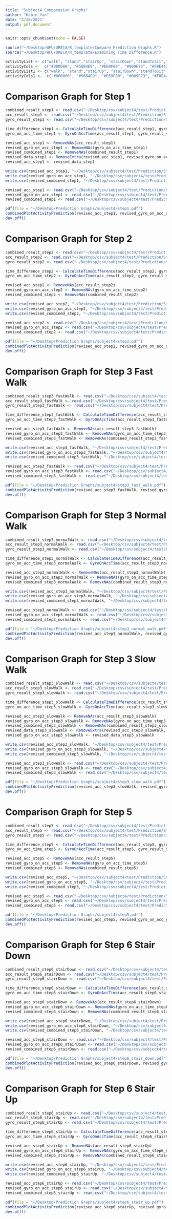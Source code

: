 ```yaml
---
title: "Subject4 Comparasion Graphs"
author: "Kebin Yan"
date: "5/28/2021"
output: pdf_document
---
```


```r
knitr::opts_chunk$set(echo = FALSE)
```

```r
source("~/Desktop/WFU/URECA/R_template/Compare Prediction Graphs.R")
source("~/Desktop/WFU/URECA/R_template/Examining Time Difference.R")
```

```r
activityList <- c("walk", "stand","stairUp", "stairDown","standToSit","sit","sitToStand")
activityCols <-  c("#000000", "#56B4E9", "#E69F00", "#009E73", "#F0E442", "#CC79A7", "#D55E00")
activityList1 <- c("walk", "stand","stairUp", "stairDown","standToSit","sit","sitToStand","revolving door")
activityCols1 <-  c("#000000", "#56B4E9", "#E69F00", "#009E73", "#F0E442", "#CC79A7", "#D55E00", "#0072B2")
```

# Comparison Graph for Step 1
```r
combined_result_step1 <- read.csv("~/Desktop/csv/subject4/test/Prediction/Step1/front_pred.csv")
acc_result_step1 <- read.csv("~/Desktop/csv/subject4/test/Prediction/Step1/acc_front_pred.csv")
gyro_result_step1 <- read.csv("~/Desktop/csv/subject4/test/Prediction/Step1/gyro_front_pred.csv")
```

```r
time_difference_step1 <- CalculateTimeDifference(acc_result_step1, gyro_result_step1)
gyro_on_acc_time_step1 <- GyroOnAccTime(acc_result_step1, gyro_result_step1,time_difference_step1)

revised_acc_step1 <- RemoveNAs(acc_result_step1)
revised_gyro_on_acc_step1 <- RemoveNAs(gyro_on_acc_time_step1)
revised_combined_step1 <- RemoveNAs(combined_result_step1)
revised_data_step1 <- RemoveExtra(revised_acc_step1, revised_gyro_on_acc_step1)
revised_acc_step1 <- revised_data_step1

write.csv(revised_acc_step1, "~/Desktop/csv/subject4/test/Prediction/Step1/revised_acc_front_pred.csv")
write.csv(revised_gyro_on_acc_step1, "~/Desktop/csv/subject4/test/Prediction/Step1/revised_gyro_on_acc_front_pred.csv")
write.csv(revised_combined_step1, "~/Desktop/csv/subject4/test/Prediction/Step1/revised_combined_front_pred.csv")
```

```r
revised_acc_step1 <- read.csv("~/Desktop/csv/subject4/test/Prediction/Step1/revised_acc_front_pred.csv")
revised_gyro_on_acc_step1 <- read.csv("~/Desktop/csv/subject4/test/Prediction/Step1/revised_gyro_on_acc_front_pred.csv")
revised_combined_step1 <- read.csv("~/Desktop/csv/subject4/test/Prediction/Step1/revised_combined_front_pred.csv")

pdf(file = "~/Desktop/Prediction Graphs/subject4/step1.pdf")
combinedPlotActivityPrediction(revised_acc_step1, revised_gyro_on_acc_step1, revised_combined_step1, NA, activityList, activityCols, TRUE)
dev.off()
```

\newpage
# Comparison Graph for Step 2
```r
combined_result_step2 <- read.csv("~/Desktop/csv/subject4/test/Prediction/Step2/front_pred.csv")
acc_result_step2 <- read.csv("~/Desktop/csv/subject4/test/Prediction/Step2/acc_front_pred.csv")
gyro_result_step2 <- read.csv("~/Desktop/csv/subject4/test/Prediction/Step2/gyro_front_pred.csv")
```

```r
time_difference_step2 <- CalculateTimeDifference(acc_result_step2, gyro_result_step2)
gyro_on_acc_time_step2 <- GyroOnAccTime(acc_result_step2, gyro_result_step2,time_difference_step2)

revised_acc_step2 <- RemoveNAs(acc_result_step2)
revised_gyro_on_acc_step2 <- RemoveNAs(gyro_on_acc_time_step2)
revised_combined_step2 <- RemoveNAs(combined_result_step2)

write.csv(revised_acc_step2, "~/Desktop/csv/subject4/test/Prediction/Step2/revised_acc_front_pred.csv")
write.csv(revised_gyro_on_acc_step2, "~/Desktop/csv/subject4/test/Prediction/Step2/revised_gyro_on_acc_front_pred.csv")
write.csv(revised_combined_step2, "~/Desktop/csv/subject4/test/Prediction/Step2/revised_combined_front_pred.csv")
```

```r
revised_acc_step2 <- read.csv("~/Desktop/csv/subject4/test/Prediction/Step2/revised_acc_front_pred.csv")
revised_gyro_on_acc_step2 <- read.csv("~/Desktop/csv/subject4/test/Prediction/Step2/revised_gyro_on_acc_front_pred.csv")
revised_combined_step2 <- read.csv("~/Desktop/csv/subject4/test/Prediction/Step2/revised_combined_front_pred.csv")

pdf(file = "~/Desktop/Prediction Graphs/subject4/step2.pdf")
combinedPlotActivityPrediction(revised_acc_step2, revised_gyro_on_acc_step2, revised_combined_step2, NA, activityList, activityCols, TRUE)
dev.off()
```

\newpage
# Comparison Graph for Step 3 Fast Walk
```r
combined_result_step3_fastWalk <- read.csv("~/Desktop/csv/subject4/test/Prediction/Step3/fast_walk/front_pred_fast.csv")
acc_result_step3_fastWalk <- read.csv("~/Desktop/csv/subject4/test/Prediction/Step3/fast_walk/acc_front_pred_fast.csv")
gyro_result_step3_fastWalk <- read.csv("~/Desktop/csv/subject4/test/Prediction/Step3/fast_walk/gyro_front_pred_fast.csv")
```

```r
time_difference_step3_fastWalk <- CalculateTimeDifference(acc_result_step3_fastWalk, gyro_result_step3_fastWalk)
gyro_on_acc_time_step3_fastWalk <- GyroOnAccTime(acc_result_step3_fastWalk, gyro_result_step3_fastWalk,time_difference_step3_fastWalk)

revised_acc_step3_fastWalk <- RemoveNAs(acc_result_step3_fastWalk)
revised_gyro_on_acc_step3_fastWalk <- RemoveNAs(gyro_on_acc_time_step3_fastWalk)
revised_combined_step3_fastWalk <- RemoveNAs(combined_result_step3_fastWalk)

write.csv(revised_acc_step3_fastWalk, "~/Desktop/csv/subject4/test/Prediction/Step3/fast_walk/revised_acc_front_pred_fast.csv")
write.csv(revised_gyro_on_acc_step3_fastWalk, "~/Desktop/csv/subject4/test/Prediction/Step3/fast_walk/revised_gyro_on_acc_front_pred_fast.csv")
write.csv(revised_combined_step3_fastWalk, "~/Desktop/csv/subject4/test/Prediction/Step3/fast_walk/revised_combined_front_pred_fast.csv")
```

```r
revised_acc_step3_fastWalk <- read.csv("~/Desktop/csv/subject4/test/Prediction/Step3/fast_walk/revised_acc_front_pred_fast.csv")
revised_gyro_on_acc_step3_fastWalk <- read.csv("~/Desktop/csv/subject4/test/Prediction/Step3/fast_walk/revised_gyro_on_acc_front_pred_fast.csv")
revised_combined_step3_fastWalk <- read.csv("~/Desktop/csv/subject4/test/Prediction/Step3/fast_walk/revised_combined_front_pred_fast.csv")

pdf(file = "~/Desktop/Prediction Graphs/subject4/step3_fast_walk.pdf")
combinedPlotActivityPrediction(revised_acc_step3_fastWalk, revised_gyro_on_acc_step3_fastWalk, revised_combined_step3_fastWalk, NA, activityList, activityCols, TRUE)
dev.off()
```


\newpage
# Comparison Graph for Step 3 Normal Walk
```r
combined_result_step3_normalWalk <- read.csv("~/Desktop/csv/subject4/test/Prediction/Step3/normal_walk/front_pred_normal.csv")
acc_result_step3_normalWalk <- read.csv("~/Desktop/csv/subject4/test/Prediction/Step3/normal_walk/acc_front_pred_normal.csv")
gyro_result_step3_normalWalk <- read.csv("~/Desktop/csv/subject4/test/Prediction/Step3/normal_walk/gyro_front_pred_normal.csv")
```

```r
time_difference_step3_normalWalk <- CalculateTimeDifference(acc_result_step3_normalWalk, gyro_result_step3_normalWalk)
gyro_on_acc_time_step3_normalWalk <- GyroOnAccTime(acc_result_step3_normalWalk, gyro_result_step3_normalWalk,time_difference_step3_normalWalk)

revised_acc_step3_normalWalk <- RemoveNAs(acc_result_step3_normalWalk)
revised_gyro_on_acc_step3_normalWalk <- RemoveNAs(gyro_on_acc_time_step3_normalWalk)
revised_combined_step3_normalWalk <- RemoveNAs(combined_result_step3_normalWalk)

write.csv(revised_acc_step3_normalWalk, "~/Desktop/csv/subject4/test/Prediction/Step3/normal_walk/revised_acc_front_pred_normal.csv")
write.csv(revised_gyro_on_acc_step3_normalWalk, "~/Desktop/csv/subject4/test/Prediction/Step3/normal_walk/revised_gyro_on_acc_front_pred_normal.csv")
write.csv(revised_combined_step3_normalWalk, "~/Desktop/csv/subject4/test/Prediction/Step3/normal_walk/revised_combined_front_pred_normal.csv")
```

```r
revised_acc_step3_normalWalk <- read.csv("~/Desktop/csv/subject4/test/Prediction/Step3/normal_walk/revised_acc_front_pred_normal.csv")
revised_gyro_on_acc_step3_normalWalk <- read.csv("~/Desktop/csv/subject4/test/Prediction/Step3/normal_walk/revised_gyro_on_acc_front_pred_normal.csv")
revised_combined_step3_normalWalk <- read.csv("~/Desktop/csv/subject4/test/Prediction/Step3/normal_walk/revised_combined_front_pred_normal.csv")

pdf(file = "~/Desktop/Prediction Graphs/subject4/step3_normal_walk.pdf")
combinedPlotActivityPrediction(revised_acc_step3_normalWalk, revised_gyro_on_acc_step3_normalWalk, revised_combined_step3_normalWalk, NA, activityList, activityCols, TRUE)
dev.off()
```


\newpage
# Comparison Graph for Step 3 Slow Walk
```r
combined_result_step3_slowWalk <- read.csv("~/Desktop/csv/subject4/test/Prediction/Step3/slow_walk/front_pred_slow.csv")
acc_result_step3_slowWalk <- read.csv("~/Desktop/csv/subject4/test/Prediction/Step3/slow_walk/acc_front_pred_slow.csv")
gyro_result_step3_slowWalk <- read.csv("~/Desktop/csv/subject4/test/Prediction/Step3/slow_walk/gyro_front_pred_slow.csv")
```

```r
time_difference_step3_slowWalk <- CalculateTimeDifference(acc_result_step3_slowWalk, gyro_result_step3_slowWalk)
gyro_on_acc_time_step3_slowWalk <- GyroOnAccTime(acc_result_step3_slowWalk, gyro_result_step3_slowWalk,time_difference_step3_slowWalk)

revised_acc_step3_slowWalk <- RemoveNAs(acc_result_step3_slowWalk)
revised_gyro_on_acc_step3_slowWalk <- RemoveNAs(gyro_on_acc_time_step3_slowWalk)
revised_combined_step3_slowWalk <- RemoveNAs(combined_result_step3_slowWalk)
revised_data_step3_slowWalk <- RemoveExtra(revised_acc_step3_slowWalk, revised_gyro_on_acc_step3_slowWalk)
revised_gyro_on_acc_step3_slowWalk <- revised_data_step3_slowWalk

write.csv(revised_acc_step3_slowWalk, "~/Desktop/csv/subject4/test/Prediction/Step3/slow_walk/revised_acc_front_pred_slow.csv")
write.csv(revised_gyro_on_acc_step3_slowWalk, "~/Desktop/csv/subject4/test/Prediction/Step3/slow_walk/revised_gyro_on_acc_front_pred_slow.csv")
write.csv(revised_combined_step3_slowWalk, "~/Desktop/csv/subject4/test/Prediction/Step3/slow_walk/revised_combined_front_pred_slow.csv")
```

```r
revised_acc_step3_slowWalk <- read.csv("~/Desktop/csv/subject4/test/Prediction/Step3/slow_walk/revised_acc_front_pred_slow.csv")
revised_gyro_on_acc_step3_slowWalk <- read.csv("~/Desktop/csv/subject4/test/Prediction/Step3/slow_walk/revised_gyro_on_acc_front_pred_slow.csv")
revised_combined_step3_slowWalk <- read.csv("~/Desktop/csv/subject4/test/Prediction/Step3/slow_walk/revised_combined_front_pred_slow.csv")

pdf(file = "~/Desktop/Prediction Graphs/subject4/step3_slow_walk.pdf")
combinedPlotActivityPrediction(revised_acc_step3_slowWalk, revised_gyro_on_acc_step3_slowWalk, revised_combined_step3_slowWalk, NA, activityList, activityCols, TRUE)
dev.off()
```

\newpage
# Comparison Graph for Step 5
```r
combined_result_step5 <- read.csv("~/Desktop/csv/subject4/test/Prediction/Step5/front_pred.csv")
acc_result_step5 <- read.csv("~/Desktop/csv/subject4/test/Prediction/Step5/acc_front_pred.csv")
gyro_result_step5 <- read.csv("~/Desktop/csv/subject4/test/Prediction/Step5/gyro_front_pred.csv")
```

```r
time_difference_step5 <- CalculateTimeDifference(acc_result_step5, gyro_result_step5)
gyro_on_acc_time_step5 <- GyroOnAccTime(acc_result_step5, gyro_result_step5, time_difference_step5)

revised_acc_step5 <- RemoveNAs(acc_result_step5)
revised_gyro_on_acc_step5 <- RemoveNAs(gyro_on_acc_time_step5)
revised_combined_step5 <- RemoveNAs(combined_result_step5)

write.csv(revised_acc_step5, "~/Desktop/csv/subject4/test/Prediction/Step5/revised_acc_front_pred.csv")
write.csv(revised_gyro_on_acc_step5, "~/Desktop/csv/subject4/test/Prediction/Step5/revised_gyro_on_acc_front_pred.csv")
write.csv(revised_combined_step5, "~/Desktop/csv/subject4/test/Prediction/Step5/revised_combined_front_pred.csv")
```

```r
revised_acc_step5 <- read.csv("~/Desktop/csv/subject4/test/Prediction/Step5/revised_acc_front_pred.csv")
revised_gyro_on_acc_step5 <- read.csv("~/Desktop/csv/subject4/test/Prediction/Step5/revised_gyro_on_acc_front_pred.csv")
revised_combined_step5 <- read.csv("~/Desktop/csv/subject4/test/Prediction/Step5/revised_combined_front_pred.csv")

pdf(file = "~/Desktop/Prediction Graphs/subject4/step5.pdf")
combinedPlotActivityPrediction(revised_acc_step5, revised_gyro_on_acc_step5, revised_combined_step5, NA, activityList1, activityCols1, TRUE)
dev.off()
```

\newpage
# Comparison Graph for Step 6 Stair Down
```r
combined_result_step6_stairDown <- read.csv("~/Desktop/csv/subject4/test/Prediction/Step6/stairDown/front_pred.csv")
acc_result_step6_stairDown <- read.csv("~/Desktop/csv/subject4/test/Prediction/Step6/stairDown/acc_front_pred.csv")
gyro_result_step6_stairDown <- read.csv("~/Desktop/csv/subject4/test/Prediction/Step6/stairDown/gyro_front_pred.csv")
```

```r
time_difference_step6_stairDown <- CalculateTimeDifference(acc_result_step6_stairDown, gyro_result_step6_stairDown)
gyro_on_acc_time_step6_stairDown <- GyroOnAccTime(acc_result_step6_stairDown, gyro_result_step6_stairDown, time_difference_step6_stairDown)

revised_acc_step6_stairDown <- RemoveNAs(acc_result_step6_stairDown)
revised_gyro_on_acc_step6_stairDown <- RemoveNAs(gyro_on_acc_time_step6_stairDown)
revised_combined_step6_stairDown <- RemoveNAs(combined_result_step6_stairDown)

write.csv(revised_acc_step6_stairDown, "~/Desktop/csv/subject4/test/Prediction/Step6/stairDown/revised_acc_front_pred.csv")
write.csv(revised_gyro_on_acc_step6_stairDown, "~/Desktop/csv/subject4/test/Prediction/Step6/stairDown/revised_gyro_on_acc_front_pred.csv")
write.csv(revised_combined_step6_stairDown, "~/Desktop/csv/subject4/test/Prediction/Step6/stairDown/revised_combined_front_pred.csv")
```

```r
revised_acc_step6_stairDown <- read.csv("~/Desktop/csv/subject4/test/Prediction/Step6/stairDown/revised_acc_front_pred.csv")
revised_gyro_on_acc_step6_stairDown <- read.csv("~/Desktop/csv/subject4/test/Prediction/Step6/stairDown/revised_gyro_on_acc_front_pred.csv")
revised_combined_step6_stairDown <- read.csv("~/Desktop/csv/subject4/test/Prediction/Step6/stairDown/revised_combined_front_pred.csv")

pdf(file = "~/Desktop/Prediction Graphs/subject4/step6_stair_down.pdf")
combinedPlotActivityPrediction(revised_acc_step6_stairDown, revised_gyro_on_acc_step6_stairDown, revised_combined_step6_stairDown, NA, activityList, activityCols, TRUE)
dev.off()
```

\newpage
# Comparison Graph for Step 6 Stair Up
```r
combined_result_step6_stairUp <- read.csv("~/Desktop/csv/subject4/test/Prediction/Step6/stairUp/front_pred.csv")
acc_result_step6_stairUp <- read.csv("~/Desktop/csv/subject4/test/Prediction/Step6/stairUp/acc_front_pred.csv")
gyro_result_step6_stairUp <- read.csv("~/Desktop/csv/subject4/test/Prediction/Step6/stairUp/gyro_front_pred.csv")
```

```r
time_difference_step6_stairUp <- CalculateTimeDifference(acc_result_step6_stairUp, gyro_result_step6_stairUp)
gyro_on_acc_time_step6_stairUp <- GyroOnAccTime(acc_result_step6_stairUp, gyro_result_step6_stairUp, time_difference_step6_stairUp)

revised_acc_step6_stairUp <- RemoveNAs(acc_result_step6_stairUp)
revised_gyro_on_acc_step6_stairUp <- RemoveNAs(gyro_on_acc_time_step6_stairUp)
revised_combined_step6_stairUp <- RemoveNAs(combined_result_step6_stairUp)

write.csv(revised_acc_step6_stairUp, "~/Desktop/csv/subject4/test/Prediction/Step6/stairUp/revised_acc_front_pred.csv")
write.csv(revised_gyro_on_acc_step6_stairUp, "~/Desktop/csv/subject4/test/Prediction/Step6/stairUp/revised_gyro_on_acc_front_pred.csv")
write.csv(revised_combined_step6_stairUp, "~/Desktop/csv/subject4/test/Prediction/Step6/stairUp/revised_combined_front_pred.csv")
```

```r
revised_acc_step6_stairUp <- read.csv("~/Desktop/csv/subject4/test/Prediction/Step6/stairUp/revised_acc_front_pred.csv")
revised_gyro_on_acc_step6_stairUp <- read.csv("~/Desktop/csv/subject4/test/Prediction/Step6/stairUp/revised_gyro_on_acc_front_pred.csv")
revised_combined_step6_stairUp <- read.csv("~/Desktop/csv/subject4/test/Prediction/Step6/stairUp/revised_combined_front_pred.csv")

pdf(file = "~/Desktop/Prediction Graphs/subject4/step6_stair_up.pdf")
combinedPlotActivityPrediction(revised_acc_step6_stairUp, revised_gyro_on_acc_step6_stairUp, revised_combined_step6_stairUp, NA, activityList, activityCols, TRUE)
dev.off()
```